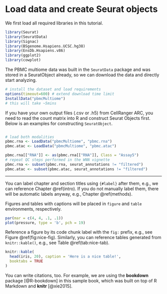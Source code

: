 # Load data and create Seurat objects{#seuratqc}

We first load all required libraries in this tutorial.
```r
library(Seurat)
library(SeuratData)
library(Signac)
library(BSgenome.Hsapiens.UCSC.hg38) 
library(EnsDb.Hsapiens.v86)
library(ggplot2)
library(cowplot)
```


The PBMC multiome data was built in the `SeuratData` package and was stored in a SeuratObject already, so we can download the data and directly start analyzing.
```r
# install the dataset and load requirements
options(timeout=600) # extend download time limit
InstallData("pbmcMultiome")
# this will take ~5mins
```

If you have your own output files (.csv or .h5) from CellRanger ARC, you need to read the count matrix into R and construct Seurat Objects first. Below is an examples for constructing `SeuratObject`.

```r

```


```r
# load both modalities
pbmc.rna <- LoadData("pbmcMultiome", "pbmc.rna")
pbmc.atac <- LoadData("pbmcMultiome", "pbmc.atac")

pbmc.rna[["RNA"]] <- as(pbmc.rna[["RNA"]], Class = "Assay5")
# repeat QC steps performed in the WNN vignette
pbmc.rna <- subset(pbmc.rna, seurat_annotations != "filtered")
pbmc.atac <- subset(pbmc.atac, seurat_annotations != "filtered")

```






*******

You can label chapter and section titles using `{#label}` after them, e.g., we can reference Chapter \@ref(intro). If you do not manually label them, there will be automatic labels anyway, e.g., Chapter \@ref(methods).

Figures and tables with captions will be placed in `figure` and `table` environments, respectively.

```r
par(mar = c(4, 4, .1, .1))
plot(pressure, type = 'b', pch = 19)
```

Reference a figure by its code chunk label with the `fig:` prefix, e.g., see Figure \@ref(fig:nice-fig). Similarly, you can reference tables generated from `knitr::kable()`, e.g., see Table \@ref(tab:nice-tab).

```r
knitr::kable(
  head(iris, 20), caption = 'Here is a nice table!',
  booktabs = TRUE
)
```

You can write citations, too. For example, we are using the **bookdown** package [@R-bookdown] in this sample book, which was built on top of R Markdown and **knitr** [@xie2015].
